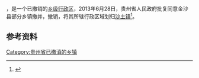'''{{PAGENAMEBASE}}'''，是{{PRC admin/fullname|52/05/23}}一个已撤销的[[乡级行政区|乡级行政区]]，2013年6月28日，贵州省人民政府批复同意金沙县部分乡镇撤并，撤销{{PAGENAMEBASE}}，将其所辖行政区域划归[[沙土镇_(金沙县)|沙土镇]]<ref>{{Cite web |url=http://gzsrmzfgb.gzgov.gov.cn/show.aspx?id=7965 |title=省人民政府关于同意金沙县部分乡镇撤并的批复（黔府函〔2013〕150号） |access-date=2017-09-04 |archive-url=https://web.archive.org/web/20170905001952/http://gzsrmzfgb.gzgov.gov.cn/show.aspx?id=7965 |archive-date=2017-09-05 |dead-url=yes }}</ref>。

== 参考资料 ==

{{reflist}}

{{行政区划小作品}}

[[Category:贵州省已撤消的乡镇|Category:贵州省已撤消的乡镇]]